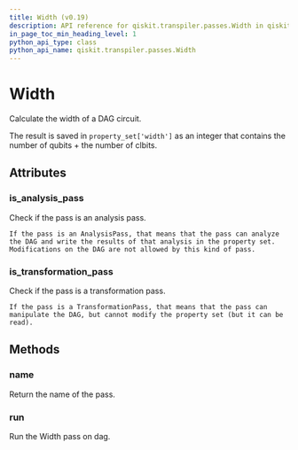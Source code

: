 ```yaml
---
title: Width (v0.19)
description: API reference for qiskit.transpiler.passes.Width in qiskit v0.19
in_page_toc_min_heading_level: 1
python_api_type: class
python_api_name: qiskit.transpiler.passes.Width
---
```


# Width

<Class id="qiskit.transpiler.passes.Width" isDedicatedPage={true} github="https://github.com/qiskit/qiskit/tree/stable/0.14/qiskit/transpiler/passes/analysis/width.py" signature="Width(*args, **kwargs)" modifiers="class">
  Calculate the width of a DAG circuit.

  The result is saved in `property_set['width']` as an integer that contains the number of qubits + the number of clbits.

  ## Attributes

  <span id="width-is-analysis-pass" />

  ### is\_analysis\_pass

  <Attribute id="qiskit.transpiler.passes.Width.is_analysis_pass">
    Check if the pass is an analysis pass.

    If the pass is an AnalysisPass, that means that the pass can analyze the DAG and write the results of that analysis in the property set. Modifications on the DAG are not allowed by this kind of pass.
  </Attribute>

  <span id="width-is-transformation-pass" />

  ### is\_transformation\_pass

  <Attribute id="qiskit.transpiler.passes.Width.is_transformation_pass">
    Check if the pass is a transformation pass.

    If the pass is a TransformationPass, that means that the pass can manipulate the DAG, but cannot modify the property set (but it can be read).
  </Attribute>

  ## Methods

  <span id="width-name" />

  ### name

  <Function id="qiskit.transpiler.passes.Width.name" signature="Width.name()">
    Return the name of the pass.
  </Function>

  <span id="width-run" />

  ### run

  <Function id="qiskit.transpiler.passes.Width.run" signature="Width.run(dag)">
    Run the Width pass on dag.
  </Function>
</Class>


